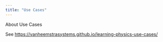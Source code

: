 ```yaml
---
title: "Use Cases"
---
```


About Use Cases

See <https://vanheemstrasystems.github.io/learning-physics-use-cases/>
